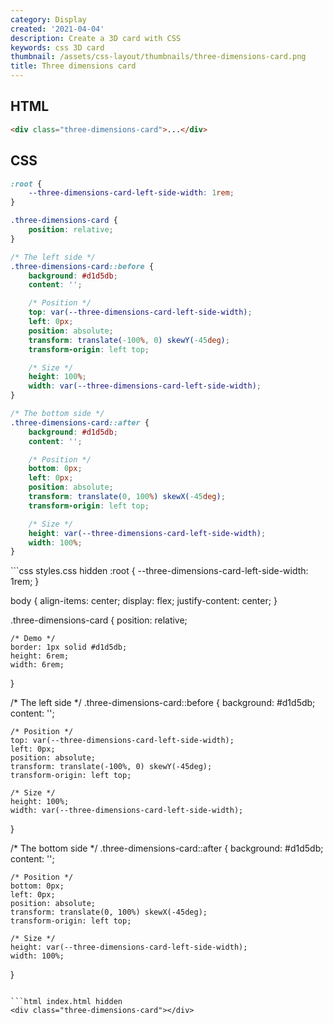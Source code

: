 ```yaml
---
category: Display
created: '2021-04-04'
description: Create a 3D card with CSS
keywords: css 3D card
thumbnail: /assets/css-layout/thumbnails/three-dimensions-card.png
title: Three dimensions card
---
```


## HTML

```html index.html
<div class="three-dimensions-card">...</div>
```

## CSS

```css styles.css
:root {
    --three-dimensions-card-left-side-width: 1rem;
}

.three-dimensions-card {
    position: relative;
}

/* The left side */
.three-dimensions-card::before {
    background: #d1d5db;
    content: '';

    /* Position */
    top: var(--three-dimensions-card-left-side-width);
    left: 0px;
    position: absolute;
    transform: translate(-100%, 0) skewY(-45deg);
    transform-origin: left top;

    /* Size */
    height: 100%;
    width: var(--three-dimensions-card-left-side-width);
}

/* The bottom side */
.three-dimensions-card::after {
    background: #d1d5db;
    content: '';

    /* Position */
    bottom: 0px;
    left: 0px;
    position: absolute;
    transform: translate(0, 100%) skewX(-45deg);
    transform-origin: left top;

    /* Size */
    height: var(--three-dimensions-card-left-side-width);
    width: 100%;
}
```

<Playground>
```css styles.css hidden
:root {
    --three-dimensions-card-left-side-width: 1rem;
}

body {
    align-items: center;
    display: flex;
    justify-content: center;
}

.three-dimensions-card {
    position: relative;

    /* Demo */
    border: 1px solid #d1d5db;
    height: 6rem;
    width: 6rem;
}

/* The left side */
.three-dimensions-card::before {
    background: #d1d5db;
    content: '';

    /* Position */
    top: var(--three-dimensions-card-left-side-width);
    left: 0px;
    position: absolute;
    transform: translate(-100%, 0) skewY(-45deg);
    transform-origin: left top;

    /* Size */
    height: 100%;
    width: var(--three-dimensions-card-left-side-width);
}

/* The bottom side */
.three-dimensions-card::after {
    background: #d1d5db;
    content: '';

    /* Position */
    bottom: 0px;
    left: 0px;
    position: absolute;
    transform: translate(0, 100%) skewX(-45deg);
    transform-origin: left top;

    /* Size */
    height: var(--three-dimensions-card-left-side-width);
    width: 100%;
}
```

```html index.html hidden
<div class="three-dimensions-card"></div>
```
</Playground>
